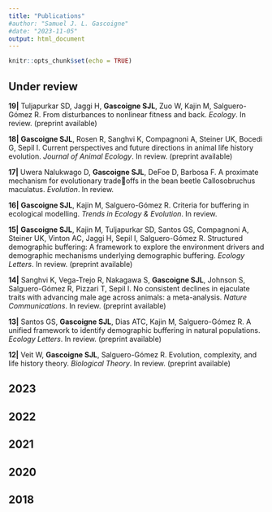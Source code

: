 ```yaml
---
title: "Publications"
#author: "Samuel J. L. Gascoigne"
#date: "2023-11-05"
output: html_document
---
```


```r
knitr::opts_chunk$set(echo = TRUE)
```



## Under review

**19|** Tuljapurkar SD, Jaggi H, **Gascoigne SJL**, Zuo W, Kajin M, Salguero-Gómez R. From disturbances to nonlinear fitness and back. *Ecology*. In review. (preprint available)

**18|** **Gascoigne SJL**, Rosen R, Sanghvi K, Compagnoni A, Steiner UK, Bocedi G, Sepil I. Current perspectives and future directions in animal life history evolution. *Journal of Animal Ecology*. In review. (preprint available)

**17|** Uwera Nalukwago D, **Gascoigne SJL**, DeFoe D, Barbosa F. A proximate mechanism for evolutionary tradeoffs in the bean beetle Callosobruchus maculatus. *Evolution*. In review. 

**16|** **Gascoigne SJL**, Kajin M, Salguero-Gómez R. Criteria for buffering in ecological modelling. *Trends in Ecology & Evolution*. In review. 

**15|** **Gascoigne SJL**, Kajin M, Tuljapurkar SD, Santos GS, Compagnoni A, Steiner UK, Vinton AC, Jaggi H, Sepil I, Salguero-Gómez R. Structured demographic buffering: A framework to explore the environment drivers and demographic mechanisms underlying demographic buffering. *Ecology Letters*. In review. (preprint available)

**14|** Sanghvi K, Vega-Trejo R, Nakagawa S, **Gascoigne SJL**, Johnson S, Salguero-Gómez R, Pizzari T, Sepil I. No consistent declines in ejaculate traits with advancing male age across animals: a meta-analysis. *Nature Communications*. In review. (preprint available)

**13|** Santos GS, **Gascoigne SJL**, Dias ATC, Kajin M, Salguero-Gómez R. A unified framework to identify demographic buffering in natural populations. *Ecology Letters*. In review. (preprint available)

**12|** Veit W, **Gascoigne SJL**, Salguero-Gómez R. Evolution, complexity, and life history theory. *Biological Theory*. In review. (preprint available)

## 2023

## 2022

## 2021

## 2020

## 2018
